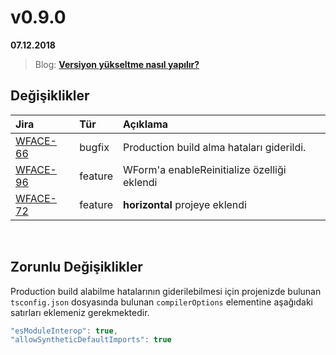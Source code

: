 # v0.9.0

**07.12.2018**

> Blog: [__Versiyon yükseltme nasıl yapılır?__](/blog/how-to-version-upgrade)

## Değişiklikler

| Jira                                                      | Tür           | Açıklama                                                                      |
|:----------------------------------------------------------|:--------------|:------------------------------------------------------------------------------|
| [WFACE-66](https://jira.digiturk.com.tr/browse/WFACE-66)  | bugfix        | Production build alma hataları giderildi.                                     |
| [WFACE-96](https://jira.digiturk.com.tr/browse/WFACE-96)  | feature       | WForm'a enableReinitialize özelliği eklendi                                   |
| [WFACE-72](https://jira.digiturk.com.tr/browse/WFACE-72)  | feature       | __horizontal__ projeye eklendi                                                |


<br/>

## Zorunlu Değişiklikler

Production build alabilme hatalarının giderilebilmesi için projenizde bulunan `tsconfig.json` dosyasında bulunan
`compilerOptions` elementine aşağıdaki satırları eklemeniz gerekmektedir. 

```javascript
"esModuleInterop": true,
"allowSyntheticDefaultImports": true
```